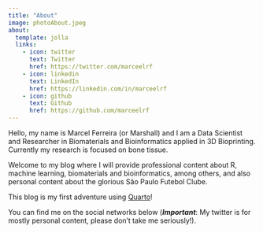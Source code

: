 ```yaml
---
title: "About"
image: photoAbout.jpeg
about:
  template: jolla
  links:
    - icon: twitter
      text: Twitter
      href: https://twitter.com/marceelrf
    - icon: linkedin
      text: LinkedIn
      href: https://linkedin.com/in/marceelrf
    - icon: github
      text: Github
      href: https://github.com/marceelrf
---
```


Hello, my name is Marcel Ferreira (or Marshall) and I am a Data Scientist and Researcher in Biomaterials and Bioinformatics applied in 3D Bioprinting. Currently my research is focused on bone tissue.

Welcome to my blog where I will provide professional content about R, machine learning, biomaterials and bioinformatics, among others, and also personal content about the glorious São Paulo Futebol Clube.

This blog is my first adventure using [Quarto](https://quarto.org/)!

You can find me on the social networks below (***Important***: My twitter is for mostly personal content, please don't take me seriously!).
